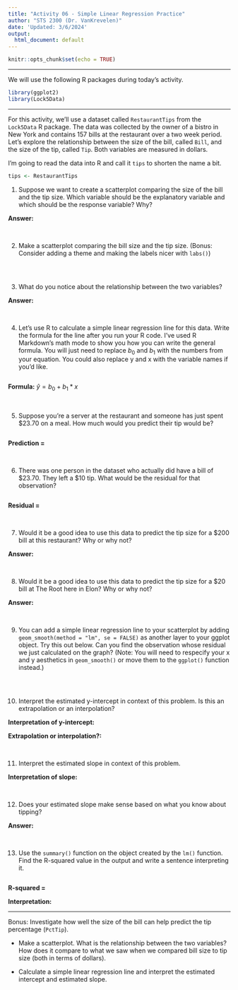 ```yaml
---
title: "Activity 06 - Simple Linear Regression Practice"
author: "STS 2300 (Dr. VanKrevelen)"
date: 'Updated: 3/6/2024'
output:
  html_document: default
---
```


```r
knitr::opts_chunk$set(echo = TRUE)
```

---

We will use the following R packages during today's activity.

```r
library(ggplot2)
library(Lock5Data)
```

---

For this activity, we'll use a dataset called `RestaurantTips` from the `Lock5Data` R package. The data was collected by the owner of a bistro in New York and contains 157 bills at the restaurant over a two week period. Let's explore the relationship between the size of the bill, called `Bill`, and the size of the tip, called `Tip`. Both variables are measured in dollars.

I'm going to read the data into R and call it `tips` to shorten the name a bit.

```r
tips <- RestaurantTips
```


1. Suppose we want to create a scatterplot comparing the size of the bill and the tip size. Which variable should be the explanatory variable and which should be the response variable? Why?

**Answer:**

<br>


2. Make a scatterplot comparing the bill size and the tip size. (Bonus: Consider adding a theme and making the labels nicer with `labs()`)

```r

```

<br>


3. What do you notice about the relationship between the two variables?

**Answer:**

<br>


4. Let's use R to calculate a simple linear regression line for this data. Write the formula for the line after you run your R code. I've used R Markdown's math mode to show you how you can write the general formula. You will just need to replace $b_0$ and $b_1$ with the numbers from your equation. You could also replace y and x with the variable names if you'd like.

```r

```

**Formula:** $\hat{y} = b_0 + b_1 * x$

<br>


5. Suppose you're a server at the restaurant and someone has just spent \$23.70 on a meal. How much would you predict their tip would be?

```r

```

**Prediction =**

<br>


6. There was one person in the dataset who actually did have a bill of \$23.70. They left a \$10 tip. What would be the residual for that observation?

```r

```

**Residual =**

<br>


7. Would it be a good idea to use this data to predict the tip size for a \$200 bill at this restaurant? Why or why not?

**Answer:**

<br>


8. Would it be a good idea to use this data to predict the tip size for a \$20 bill at The Root here in Elon? Why or why not?

**Answer:**

<br>


9. You can  add a simple linear regression line to your scatterplot by adding `geom_smooth(method = "lm", se = FALSE)` as another layer to your ggplot object. Try this out below. Can you find the observation whose residual we just calculated on the graph? (Note: You will need to respecify your x and y aesthetics in `geom_smooth()` or move them to the `ggplot()` function instead.)

```r

```

<br>


10. Interpret the estimated y-intercept in context of this problem. Is this an extrapolation or an interpolation?

**Interpretation of y-intercept:**

**Extrapolation or interpolation?:**

<br>


11. Interpret the estimated slope in context of this problem.

**Interpretation of slope:**

<br>


12. Does your estimated slope make sense based on what you know about tipping?

**Answer:**

<br>


13. Use the `summary()` function on the object created by the `lm()` function. Find the R-squared value in the output and write a sentence interpreting it.

```r

```

**R-squared =**

**Interpretation:**


---

Bonus: Investigate how well the size of the bill can help predict the tip percentage (`PctTip`).

* Make a scatterplot. What is the relationship between the two variables? How does it compare to what we saw when we compared bill size to tip size (both in terms of dollars).


* Calculate a simple linear regression line and interpret the estimated intercept and estimated slope.
